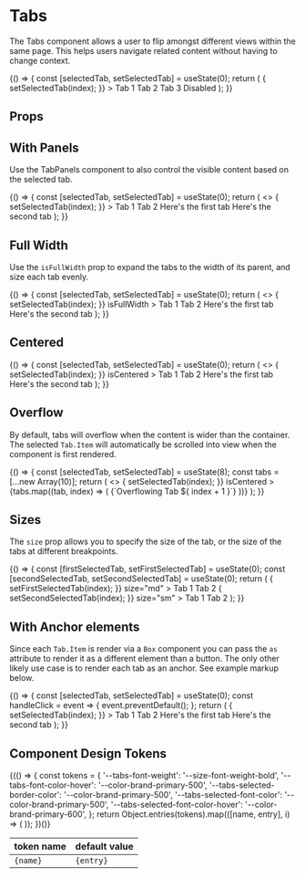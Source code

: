 
<Meta title="Components/Tabs/Overview" component={Tabs} />

# Tabs

The Tabs component allows a user to flip amongst different views within the same page. This helps users navigate related content without having to change context.

<Canvas withSource="open">
  <Story
    name="Default"
    parameters={{
      design: {
        type: 'figma',
        url: 'https://www.figma.com/file/k1kOsplTGXvSSMQQCzhCND/Rhinolabs-Design-System?node-id=277%3A2705',
      },
    }}
  >
    {() => {
      const [selectedTab, setSelectedTab] = useState(0);
      return (
        <Tabs
          value={selectedTab}
          onChange={(event, index) => {
            setSelectedTab(index);
          }}
        >
          <Tabs.Item>Tab 1</Tabs.Item>
          <Tabs.Item>Tab 2</Tabs.Item>
          <Tabs.Item>Tab 3</Tabs.Item>
          <Tabs.Item isDisabled>Disabled</Tabs.Item>
        </Tabs>
      );
    }}
  </Story>
</Canvas>

## Props

<ArgsTable of={Tabs} />

## With Panels

Use the TabPanels component to also control the visible content based on the selected tab.

<Canvas isExpanded>
  <Story name="With Panels">
    {() => {
      const [selectedTab, setSelectedTab] = useState(0);
      return (
        <>
          <Tabs
            value={selectedTab}
            onChange={(event, index) => {
              setSelectedTab(index);
            }}
          >
            <Tabs.Item>Tab 1</Tabs.Item>
            <Tabs.Item>Tab 2</Tabs.Item>
          </Tabs>
          <TabPanels value={selectedTab}>
            <Box padding="lg">Here's the first tab</Box>
            <Box padding="lg">Here's the second tab</Box>
          </TabPanels>
        </>
      );
    }}
  </Story>
</Canvas>

## Full Width

Use the `isFullWidth` prop to expand the tabs to the width of its parent, and size each tab evenly.

<Canvas isExpanded>
  <Story name="Full Width">
    {() => {
      const [selectedTab, setSelectedTab] = useState(0);
      return (
        <>
          <Tabs
            value={selectedTab}
            onChange={(event, index) => {
              setSelectedTab(index);
            }}
            isFullWidth
          >
            <Tabs.Item>Tab 1</Tabs.Item>
            <Tabs.Item>Tab 2</Tabs.Item>
          </Tabs>
          <TabPanels value={selectedTab}>
            <Box padding="lg">Here's the first tab</Box>
            <Box padding="lg">Here's the second tab</Box>
          </TabPanels>
        </>
      );
    }}
  </Story>
</Canvas>

## Centered

<Canvas isExpanded>
  <Story name="Centered">
    {() => {
      const [selectedTab, setSelectedTab] = useState(0);
      return (
        <>
          <Tabs
            value={selectedTab}
            onChange={(event, index) => {
              setSelectedTab(index);
            }}
            isCentered
          >
            <Tabs.Item>Tab 1</Tabs.Item>
            <Tabs.Item>Tab 2</Tabs.Item>
          </Tabs>
          <TabPanels value={selectedTab}>
            <Box padding="lg">Here's the first tab</Box>
            <Box padding="lg">Here's the second tab</Box>
          </TabPanels>
        </>
      );
    }}
  </Story>
</Canvas>

## Overflow

By default, tabs will overflow when the content is wider than the container. The selected `Tab.Item` will automatically be scrolled into view when the component is first rendered.

<Canvas isExpanded>
  <Story name="Overflow">
    {() => {
      const [selectedTab, setSelectedTab] = useState(8);
      const tabs = [...new Array(10)];
      return (
        <>
          <Tabs
            value={selectedTab}
            onChange={(event, index) => {
              setSelectedTab(index);
            }}
            isCentered
          >
            {tabs.map((tab, index) => (
              <Tabs.Item key={index}>{`Overflowing Tab ${
                index + 1
              }`}</Tabs.Item>
            ))}
          </Tabs>
        </>
      );
    }}
  </Story>
</Canvas>

## Sizes

The `size` prop allows you to specify the size of the tab, or the size of the tabs at different breakpoints.

<Canvas isExpanded>
  <Story name="Size">
    {() => {
      const [firstSelectedTab, setFirstSelectedTab] = useState(0);
      const [secondSelectedTab, setSecondSelectedTab] = useState(0);
      return (
        <Box gap="md">
          <Tabs
            value={firstSelectedTab}
            onChange={(event, index) => {
              setFirstSelectedTab(index);
            }}
            size="md"
          >
            <Tabs.Item>Tab 1</Tabs.Item>
            <Tabs.Item>Tab 2</Tabs.Item>
          </Tabs>
          <Tabs
            value={secondSelectedTab}
            onChange={(event, index) => {
              setSecondSelectedTab(index);
            }}
            size="sm"
          >
            <Tabs.Item>Tab 1</Tabs.Item>
            <Tabs.Item>Tab 2</Tabs.Item>
          </Tabs>
        </Box>
      );
    }}
  </Story>
</Canvas>

## With Anchor elements

Since each `Tab.Item` is render via a `Box` component you can pass the `as` attribute to render it as a different element than a button.
The only other likely use case is to render each tab as an anchor. See example markup below.

<Canvas isExpanded>
  <Story name="Anchor Elements">
    {() => {
      const [selectedTab, setSelectedTab] = useState(0);
      const handleClick = event => {
        event.preventDefault();
      };
      return (
        <Box gap="md">
          <Tabs
            value={selectedTab}
            onChange={(event, index) => {
              setSelectedTab(index);
            }}
          >
            <Tabs.Item
              as="a"
              href="#firstPanel"
              id="tabOneAnchor"
              aria-controls="firstPanel"
              style={{ textDecoration: 'none' }}
              onClick={handleClick}
            >
              Tab 1
            </Tabs.Item>
            <Tabs.Item
              as="a"
              href="#secondPanel"
              id="tabTwoAnchor"
              aria-controls="secondPanel"
              style={{ textDecoration: 'none' }}
              onClick={handleClick}
            >
              Tab 2
            </Tabs.Item>
          </Tabs>
          <TabPanels value={selectedTab}>
            <Box padding="lg" id="firstPanel" aria-labelledby="tabOneAnchor">
              Here's the first tab
            </Box>
            <Box padding="lg" id="secondPanel" aria-labelledby="tabTwoAnchor">
              Here's the second tab
            </Box>
          </TabPanels>
        </Box>
      );
    }}
  </Story>
</Canvas>

## Component Design Tokens

<table>
  <thead>
    <tr>
      <th>token name</th>
      <th>default value</th>
    </tr>
  </thead>
  <tbody>
    {(() => {
      const tokens = {
        '--tabs-font-weight': '--size-font-weight-bold',
        '--tabs-font-color-hover': '--color-brand-primary-500',
        '--tabs-selected-border-color': '--color-brand-primary-500',
        '--tabs-selected-font-color': '--color-brand-primary-500',
        '--tabs-selected-font-color-hover': '--color-brand-primary-600',
      };
      return Object.entries(tokens).map(([name, entry], i) => (
        <tr key={i}>
          <td>
            <code>{name}</code>
          </td>
          <td>
            <code>{entry}</code>
          </td>
        </tr>
      ));
    })()}
  </tbody>
</table>
